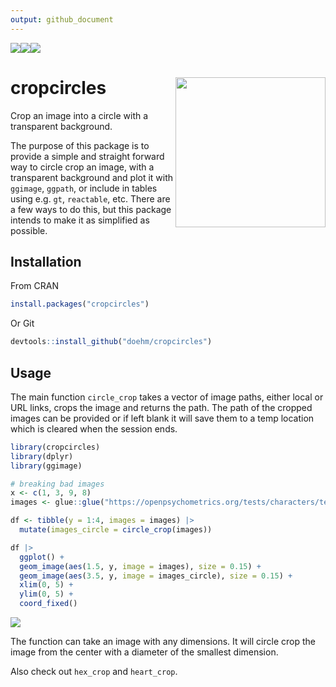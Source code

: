 ```yaml
---
output: github_document
---
```


<img src='https://cranlogs.r-pkg.org/badges/cropcircles'/><img src='https://cranlogs.r-pkg.org/badges/grand-total/cropcircles'/><img src='https://www.r-pkg.org/badges/version/cropcircles'/>

# cropcircles <img src='dev/images/hex.png' align="right" height="240" />

Crop an image into a circle with a transparent background.

The purpose of this package is to provide a simple and straight forward way to circle crop an image, with a transparent background and plot it with `ggimage`, `ggpath`, or include in tables using e.g. `gt`, `reactable`, etc. There are a few ways to do this, but this package intends to make it as simplified as possible.

## Installation

From CRAN

```r
install.packages("cropcircles")
```

Or Git

```r
devtools::install_github("doehm/cropcircles")
```

## Usage

The main function `circle_crop` takes a vector of image paths, either local or URL links, crops the image and returns the path. The path of the cropped images can be provided or if left blank it will save them to a temp location which is cleared when the session ends.

```r

library(cropcircles)
library(dplyr)
library(ggimage)

# breaking bad images
x <- c(1, 3, 9, 8)
images <- glue::glue("https://openpsychometrics.org/tests/characters/test-resources/pics/BB/{x}.jpg")

df <- tibble(y = 1:4, images = images) |> 
  mutate(images_circle = circle_crop(images))

df |> 
  ggplot() +
  geom_image(aes(1.5, y, image = images), size = 0.15) +
  geom_image(aes(3.5, y, image = images_circle), size = 0.15) +
  xlim(0, 5) +
  ylim(0, 5) +
  coord_fixed()
```

<img src='dev/images/bb.png' align="center"/>

The function can take an image with any dimensions. It will circle crop the image from the center with a diameter of the smallest dimension.

Also check out `hex_crop` and `heart_crop`.
